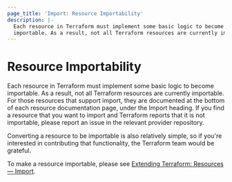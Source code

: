 ```yaml
---
page_title: 'Import: Resource Importability'
description: |-
  Each resource in Terraform must implement some basic logic to become
  importable. As a result, not all Terraform resources are currently importable.
---
```


# Resource Importability

Each resource in Terraform must implement some basic logic to become
importable. As a result, not all Terraform resources are currently importable.
For those resources that support import, they are documented at the bottom of
each resource documentation page, under the Import heading. If you find a
resource that you want to import and Terraform reports that it is not
importable, please report an issue in the relevant provider repository.

Converting a resource to be importable is also relatively simple, so if
you're interested in contributing that functionality, the Terraform team
would be grateful.

To make a resource importable, please see
[Extending Terraform: Resources — Import](/extend/resources/import).
